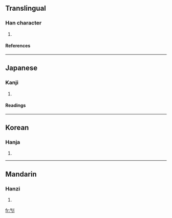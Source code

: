 ==Translingual==
===Han character===
{{Han char|rn=18|rad=刀|as=04|sn=6|four=|canj=人弓中弓 (ONLN), X人弓中弓 (XONLN)}}
# {{defn|Han}}
====References====
{{Han ref|kx=0137.060|dkj=01882|dj=0308.120|hdz=10326.080|uh=520F|ud=21007}}
----
==Japanese==
===Kanji===
{{ja-kanji|grade=|rs=刀04}}
# {{defn|Japanese}}
====Readings====
{{ja-readings|on=[[き]] (ki), [[け]] (ke), [[かい]] (kai)|kun=[[たつ]] (tatsu), [[さす]] (sasu), [[ころす]] (korosu)}}
----
==Korean==
===Hanja===
{{ko-hanja|hangeul=기|rv=gi|mr=ki}}
# {{defn|Korean}}
----
==Mandarin==
===Hanzi===
{{cmn-hanzi|pin=[[jī]] ([[ji1]])|wg=chi<sup>1</sup>}}
# {{defn|Mandarin}}

[[fr:刏]]